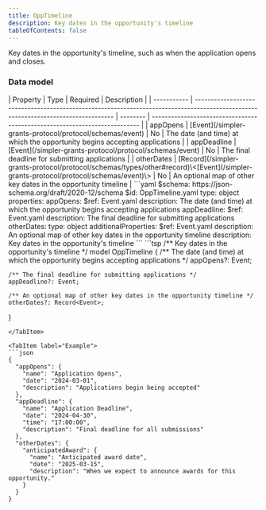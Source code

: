 ```yaml
---
title: OppTimeline
description: Key dates in the opportunity's timeline
tableOfContents: false
---
```



Key dates in the opportunity's timeline, such as when the application opens and closes.

### Data model

<Tabs>
  <TabItem label="Table">
  | Property    | Type                                                                                                                               | Required | Description                                                                |
  | ----------- | ---------------------------------------------------------------------------------------------------------------------------------- | -------- | -------------------------------------------------------------------------- |
  | appOpens    | [Event](/simpler-grants-protocol/protocol/schemas/event)                                                                           | No       | The date (and time) at which the opportunity begins accepting applications |
  | appDeadline | [Event](/simpler-grants-protocol/protocol/schemas/event)                                                                           | No       | The final deadline for submitting applications                             |
  | otherDates  | [Record](/simpler-grants-protocol/protocol/schemas/types/other#record)\<[Event](/simpler-grants-protocol/protocol/schemas/event)\> | No       | An optional map of other key dates in the opportunity timeline             |
  </TabItem>

  <TabItem label="JSON Schema">
  ```yaml
  $schema: https://json-schema.org/draft/2020-12/schema
  $id: OppTimeline.yaml
  type: object
  properties:
    appOpens:
      $ref: Event.yaml
      description: The date (and time) at which the opportunity begins accepting applications
    appDeadline:
      $ref: Event.yaml
      description: The final deadline for submitting applications
    otherDates:
      type: object
      additionalProperties:
        $ref: Event.yaml
      description: An optional map of other key dates in the opportunity timeline
  description: Key dates in the opportunity's timeline
  ```
  </TabItem>

  <TabItem label="TypeSpec">
  ```tsp
  /** Key dates in the opportunity's timeline */
  model OppTimeline {
    /** The date (and time) at which the opportunity begins accepting applications */
    appOpens?: Event;

    /** The final deadline for submitting applications */
    appDeadline?: Event;

    /** An optional map of other key dates in the opportunity timeline */
    otherDates?: Record<Event>;
  }
  ```
  </TabItem>

  <TabItem label="Example">
  ```json
  {
    "appOpens": {
      "name": "Application Opens",
      "date": "2024-03-01",
      "description": "Applications begin being accepted"
    },
    "appDeadline": {
      "name": "Application Deadline",
      "date": "2024-04-30",
      "time": "17:00:00",
      "description": "Final deadline for all submissions"
    },
    "otherDates": {
      "anticipatedAward": {
        "name": "Anticipated award date",
        "date": "2025-03-15",
        "description": "When we expect to announce awards for this opportunity."
      }
    }
  }
  ```
  </TabItem>
</Tabs> 
